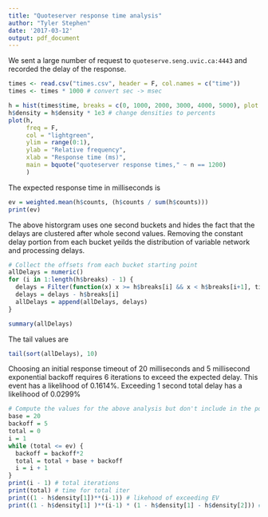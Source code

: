```yaml
---
title: "Quoteserver response time analysis"
author: "Tyler Stephen"
date: '2017-03-12'
output: pdf_document
---
```


We sent a large number of request to `quoteserve.seng.uvic.ca:4443` and recorded the delay of the response.

```r
times <- read.csv("times.csv", header = F, col.names = c("time"))
times <- times * 1000 # convert sec -> msec
```

```r
h = hist(times$time, breaks = c(0, 1000, 2000, 3000, 4000, 5000), plot = F)
h$density = h$density * 1e3 # change densities to percents
plot(h,
     freq = F,
     col = "lightgreen",
     ylim = range(0:1),
     ylab = "Relative frequency",
     xlab = "Response time (ms)",
     main = bquote("quoteserver response times," ~ n == 1200)
     )
```

The expected response time in milliseconds is
```r
ev = weighted.mean(h$counts, (h$counts / sum(h$counts)))
print(ev)
```

The above historgram uses one second buckets and hides the fact that the delays are clustered after whole second values. Removing the constant delay portion from each bucket yeilds the distribution of variable network and processing delays.

```r
# Collect the offsets from each bucket starting point
allDelays = numeric()
for (i in 1:length(h$breaks) - 1) {
  delays = Filter(function(x) x >= h$breaks[i] && x < h$breaks[i+1], times$time)
  delays = delays - h$breaks[i]
  allDelays = append(allDelays, delays)
}

summary(allDelays)
```

The tail values are
```r
tail(sort(allDelays), 10)
```

Choosing an initial response timeout of 20 milliseconds and 5 millisecond exponential backoff requires 6 iterations to exceed the expected delay. This event has a likelihood of 0.1614%. Exceeding 1 second total delay has a likelihood of 0.0299%
```r
# Compute the values for the above analysis but don't include in the pdf
base = 20
backoff = 5
total = 0
i = 1
while (total <= ev) {
  backoff = backoff*2
  total = total + base + backoff
  i = i + 1
}
print(i - 1) # total iterations
print(total) # time for total iter
print((1 - h$density[1])**(i-1)) # likehood of exceeding EV
print((1 - h$density[1] )**(i-1) * (1 - h$density[1] - h$density[2])) # likehood of exceeding 1sec
```
